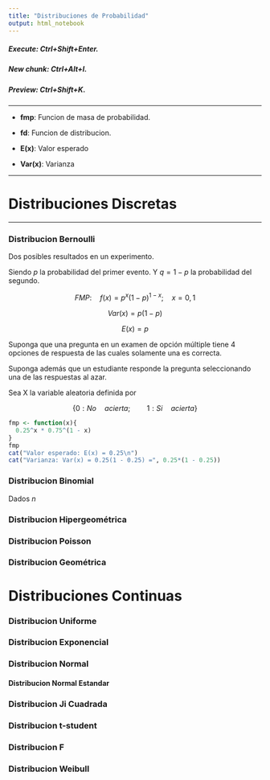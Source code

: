 ```yaml
---
title: "Distribuciones de Probabilidad"
output: html_notebook
---
```


##### *Execute: Ctrl+Shift+Enter*.

##### *New chunk: Ctrl+Alt+I*.

##### *Preview: Ctrl+Shift+K*.

------------------------------------------------------------------------

-   **fmp**: Funcion de masa de probabilidad.

-   **fd**: Funcion de distribucion.

-   **E(x)**: Valor esperado

-   **Var(x)**: Varianza

------------------------------------------------------------------------

# Distribuciones Discretas

------------------------------------------------------------------------

### Distribucion Bernoulli

Dos posibles resultados en un experimento.

Siendo $p$ la probabilidad del primer evento. Y $q = 1 - p$ la probabilidad del segundo.

$$FMP:\quad f(x) = p^x(1-p)^{1-x};\quad x = 0, 1$$

$$Var(x) = p(1 - p)$$

$$E(x) = p$$

Suponga que una pregunta en un examen de opción múltiple tiene 4 opciones de respuesta de las cuales solamente una es correcta.

Suponga además que un estudiante responde la pregunta seleccionando una de las respuestas al azar.

Sea X la variable aleatoria definida por

$$\{0: No\quad acierta; \quad\quad 1: Si\quad acierta\}$$

```r

fmp <- function(x){
  0.25^x * 0.75^(1 - x)
}
fmp
cat("Valor esperado: E(x) = 0.25\n")
cat("Varianza: Var(x) = 0.25(1 - 0.25) =", 0.25*(1 - 0.25))
```

### Distribucion Binomial

Dados *n* 

### Distribucion Hipergeométrica

### Distribucion Poisson

### Distribucion Geométrica

# Distribuciones Continuas

### Distribucion Uniforme

### Distribucion Exponencial

### Distribucion Normal

#### Distribucion Normal Estandar

### Distribucion Ji Cuadrada

### Distribucion t-student

### Distribucion F

### Distribucion Weibull


